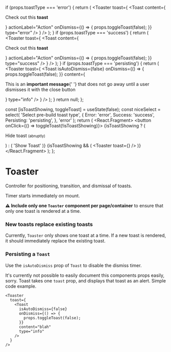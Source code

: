 


  if (props.toastType === 'error') {
    return (
      <Toaster
        toast={
          <Toast
            content={
              <p>
                Check out this <strong className="color--heading">toast</strong>
              </p>
            }
            actionLabel="Action"
            onDismiss={() => {
              props.toggleToast(false);
            }}
            type="error"
          />
        }
      />
    );
  }
  if (props.toastType === 'success') {
    return (
      <Toaster
        toast={
          <Toast
            content={
              <p>
                Check out this <strong className="color--heading">toast</strong>
              </p>
            }
            actionLabel="Action"
            onDismiss={() => {
              props.toggleToast(false);
            }}
            type="success"
          />
        }
      />
    );
  }
  if (props.toastType === 'persisting') {
    return (
      <Toaster
        toast={
          <Toast
            isAutoDismiss={false}
            onDismiss={() => {
              props.toggleToast(false);
            }}
            content={
              <p>
                This is an <strong className="color--heading">important message</strong>{' '}
                that does not go away until a user dismisses it with the close button
              </p>
            }
            type="info"
          />
        }
      />
    );
  }
  return null;
};

  const [isToastShowing, toggleToast] = useState(false);
  const niceSelect = select(
    'Select pre-build toast type',
    {
      Error: 'error',
      Success: 'success',
      Persisting: 'persisting',
    },
    'error'
  );
  return (
    <React.Fragment>
      <button onClick={() => toggleToast(!isToastShowing)}>
        {isToastShowing ? (
          <p>
            Hide toast <small>(abruptly)</small>
          </p>
        ) : (
          'Show Toast'
        )}
      </button>
      {isToastShowing && (
        <Toaster
          toast={<ReusableToaster toggleToast={toggleToast} toastType={niceSelect} />}
        />
      )}
    </React.Fragment>
  );
};

<Meta title="Interactive|Toaster" decorators={[withKnobs]} component={Toaster} />

# Toaster

<Story name="Knobs">
  <ToasterStory />
</Story>

Controller for positioning, transition, and dismissal of toasts.

Timer starts immediately on mount.

**⚠️ Include only one `Toaster` component per page/container** to ensure that only one toast is rendered at a time.

### New toasts replace existing toasts
Currently, `Toaster` only shows one toast at a time. If a new toast is rendered, it should immediately replace the existing toast.

### Persisting a `Toast`
Use the `isAutoDismiss` prop of `Toast` to disable the dismiss timer.

It's currently not possible to easily document this components props easily, sorry. Toast takes one `toast` prop,
and displays that toast as an alert. Simple code example.

```
<Toaster
  toast={
    <Toast
      isAutoDismiss={false}
      onDismiss={() => {
        props.toggleToast(false);
      }}
      content="blah"
      type="info"
    />
  }
/>
```

